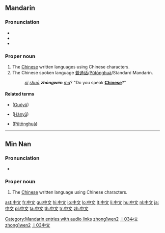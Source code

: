 {{also|Zhongwen}}
==Mandarin==
{{zh-hanzi|[[中]][[文]]}}

===Pronunciation===
* {{audio|zh-zhōngwén.ogg|audio}}
* {{IPA|[ tʂʊŋ˥˥uən˧˥ ]|lang=cmn}}
* {{audio|Zh-zhong1wen2.ogg|Mandarin audio}}

===Proper noun===
{{cmn-proper noun|ts|pin=Zhōngwén|pint=zhong1wen2|rs=丨03}}

# The [[Chinese]] written languages using Chinese characters.
# The Chinese spoken language [[普通话]]/[[Pǔtōnghuà]]/Standard Mandarin.
#: ''[[nǐ]] [[shuō]] '''zhōngwén''' [[ma]]''?  "Do you speak '''[[Chinese]]'''?"

====Related terms====
* {{zh-ts|國語|国语}} ([[Guóyǔ]])
* {{zh-ts|漢語|汉语}} ([[Hànyǔ]])
* {{zh-ts|普通話|普通话}} ([[Pǔtōnghuà]])

[[Category:Mandarin entries with audio links]]
[[Category:zh-cn:Beginning Mandarin|zhong1wen2]]
[[Category:zh-tw:Beginning Mandarin|丨03中文]]
[[Category:zh-cn:Languages|zhong1wen2]]
[[Category:zh-tw:Languages|丨03中文]]

----

==Min Nan==

===Pronunciation===
* {{IPA|[ tiɔŋ˧˧bun˧˥ ]|lang=nan}}

===Proper noun===
{{nan-proper|ts|poj=Tiong-bûn|pojt=tiong1bun5|rs=丨03}}

# The [[Chinese]] written language using Chinese characters.

[[ast:中文]]
[[fr:中文]]
[[gu:中文]]
[[hi:中文]]
[[io:中文]]
[[lo:中文]]
[[lt:中文]]
[[li:中文]]
[[hu:中文]]
[[nl:中文]]
[[ja:中文]]
[[pl:中文]]
[[ta:中文]]
[[th:中文]]
[[tr:中文]]
[[zh:中文]]